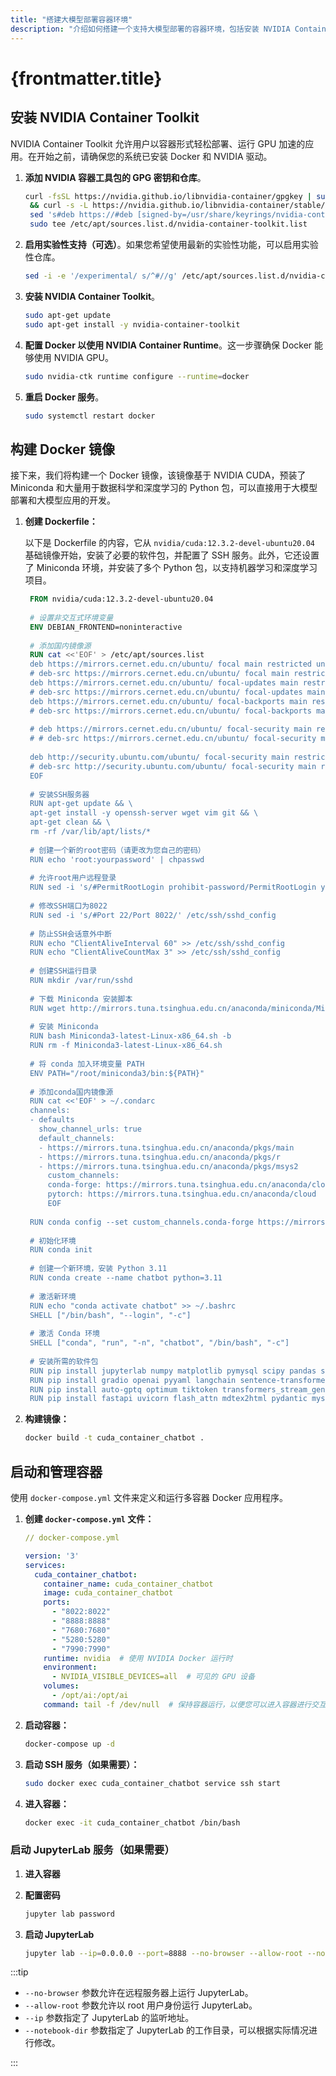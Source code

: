 ```yaml
---
title: "搭建大模型部署容器环境"
description: "介绍如何搭建一个支持大模型部署的容器环境，包括安装 NVIDIA Container Toolkit、构建 Docker 镜像、配置和使用容器。"
---
```


# {frontmatter.title}

## 安装 NVIDIA Container Toolkit

NVIDIA Container Toolkit 允许用户以容器形式轻松部署、运行 GPU 加速的应用。在开始之前，请确保您的系统已安装 Docker 和 NVIDIA 驱动。

1. **添加 NVIDIA 容器工具包的 GPG 密钥和仓库**。

   ```bash
   curl -fsSL https://nvidia.github.io/libnvidia-container/gpgkey | sudo gpg --dearmor -o /usr/share/keyrings/nvidia-container-toolkit-keyring.gpg \
    && curl -s -L https://nvidia.github.io/libnvidia-container/stable/deb/nvidia-container-toolkit.list | \
    sed 's#deb https://#deb [signed-by=/usr/share/keyrings/nvidia-container-toolkit-keyring.gpg] https://#g' | \
    sudo tee /etc/apt/sources.list.d/nvidia-container-toolkit.list
   ```

2. **启用实验性支持（可选）**。如果您希望使用最新的实验性功能，可以启用实验性仓库。

   ```bash
   sed -i -e '/experimental/ s/^#//g' /etc/apt/sources.list.d/nvidia-container-toolkit.list
   ```

3. **安装 NVIDIA Container Toolkit**。

   ```bash
   sudo apt-get update
   sudo apt-get install -y nvidia-container-toolkit
   ```

4. **配置 Docker 以使用 NVIDIA Container Runtime**。这一步骤确保 Docker 能够使用 NVIDIA GPU。

    ```bash
    sudo nvidia-ctk runtime configure --runtime=docker
    ```

5. **重启 Docker 服务**。

   ```bash
   sudo systemctl restart docker
   ```

## 构建 Docker 镜像

接下来，我们将构建一个 Docker 镜像，该镜像基于 NVIDIA CUDA，预装了 Miniconda 和大量用于数据科学和深度学习的 Python 包，可以直接用于大模型部署和大模型应用的开发。

1. **创建 Dockerfile：**

   以下是 Dockerfile 的内容，它从 `nvidia/cuda:12.3.2-devel-ubuntu20.04` 基础镜像开始，安装了必要的软件包，并配置了 SSH
   服务。此外，它还设置了 Miniconda 环境，并安装了多个 Python 包，以支持机器学习和深度学习项目。

   ```dockerfile
    FROM nvidia/cuda:12.3.2-devel-ubuntu20.04
    
    # 设置非交互式环境变量
    ENV DEBIAN_FRONTEND=noninteractive
    
    # 添加国内镜像源
    RUN cat <<'EOF' > /etc/apt/sources.list
    deb https://mirrors.cernet.edu.cn/ubuntu/ focal main restricted universe multiverse
    # deb-src https://mirrors.cernet.edu.cn/ubuntu/ focal main restricted universe multiverse
    deb https://mirrors.cernet.edu.cn/ubuntu/ focal-updates main restricted universe multiverse
    # deb-src https://mirrors.cernet.edu.cn/ubuntu/ focal-updates main restricted universe multiverse
    deb https://mirrors.cernet.edu.cn/ubuntu/ focal-backports main restricted universe multiverse
    # deb-src https://mirrors.cernet.edu.cn/ubuntu/ focal-backports main restricted universe multiverse
    
    # deb https://mirrors.cernet.edu.cn/ubuntu/ focal-security main restricted universe multiverse
    # # deb-src https://mirrors.cernet.edu.cn/ubuntu/ focal-security main restricted universe multiverse
    
    deb http://security.ubuntu.com/ubuntu/ focal-security main restricted universe multiverse
    # deb-src http://security.ubuntu.com/ubuntu/ focal-security main restricted universe multiverse
    EOF
    
    # 安装SSH服务器
    RUN apt-get update && \
    apt-get install -y openssh-server wget vim git && \
    apt-get clean && \
    rm -rf /var/lib/apt/lists/*
    
    # 创建一个新的root密码（请更改为您自己的密码）
    RUN echo 'root:yourpassword' | chpasswd
    
    # 允许root用户远程登录
    RUN sed -i 's/#PermitRootLogin prohibit-password/PermitRootLogin yes/' /etc/ssh/sshd_config
    
    # 修改SSH端口为8022
    RUN sed -i 's/#Port 22/Port 8022/' /etc/ssh/sshd_config
    
    # 防止SSH会话意外中断
    RUN echo "ClientAliveInterval 60" >> /etc/ssh/sshd_config
    RUN echo "ClientAliveCountMax 3" >> /etc/ssh/sshd_config
    
    # 创建SSH运行目录
    RUN mkdir /var/run/sshd
    
    # 下载 Miniconda 安装脚本
    RUN wget http://mirrors.tuna.tsinghua.edu.cn/anaconda/miniconda/Miniconda3-latest-Linux-x86_64.sh
    
    # 安装 Miniconda
    RUN bash Miniconda3-latest-Linux-x86_64.sh -b
    RUN rm -f Miniconda3-latest-Linux-x86_64.sh
    
    # 将 conda 加入环境变量 PATH
    ENV PATH="/root/miniconda3/bin:${PATH}"
    
    # 添加conda国内镜像源
    RUN cat <<'EOF' > ~/.condarc
    channels:
    - defaults
      show_channel_urls: true
      default_channels:
      - https://mirrors.tuna.tsinghua.edu.cn/anaconda/pkgs/main
      - https://mirrors.tuna.tsinghua.edu.cn/anaconda/pkgs/r
      - https://mirrors.tuna.tsinghua.edu.cn/anaconda/pkgs/msys2
        custom_channels:
        conda-forge: https://mirrors.tuna.tsinghua.edu.cn/anaconda/cloud
        pytorch: https://mirrors.tuna.tsinghua.edu.cn/anaconda/cloud
        EOF
    
    RUN conda config --set custom_channels.conda-forge https://mirrors.tuna.tsinghua.edu.cn/anaconda/cloud/
    
    # 初始化环境
    RUN conda init
    
    # 创建一个新环境，安装 Python 3.11
    RUN conda create --name chatbot python=3.11
    
    # 激活新环境
    RUN echo "conda activate chatbot" >> ~/.bashrc
    SHELL ["/bin/bash", "--login", "-c"]
    
    # 激活 Conda 环境
    SHELL ["conda", "run", "-n", "chatbot", "/bin/bash", "-c"]
    
    # 安装所需的软件包
    RUN pip install jupyterlab numpy matplotlib pymysql scipy pandas seaborn tqdm scikit-learn torch torchvision torchaudio -i https://pypi.tuna.tsinghua.edu.cn/simple/
    RUN pip install gradio openai pyyaml langchain sentence-transformers pymilvus accelerate dashscope einops bs4 -i https://pypi.tuna.tsinghua.edu.cn/simple/
    RUN pip install auto-gptq optimum tiktoken transformers_stream_generator sse_starlette tavily-python pinecone-client networkx langchainhub langchain_experimental -i https://pypi.tuna.tsinghua.edu.cn/simple/
    RUN pip install fastapi uvicorn flash_attn mdtex2html pydantic mysql-connector-python -i https://pypi.tuna.tsinghua.edu.cn/simple/
   ```

2. **构建镜像：**
   ```bash
   docker build -t cuda_container_chatbot .
   ```

## 启动和管理容器

使用 `docker-compose.yml` 文件来定义和运行多容器 Docker 应用程序。

1. **创建 `docker-compose.yml` 文件：**

   ```yml
   // docker-compose.yml
   
   version: '3'
   services:
     cuda_container_chatbot:
       container_name: cuda_container_chatbot
       image: cuda_container_chatbot
       ports:
         - "8022:8022"
         - "8888:8888"
         - "7680:7680"
         - "5280:5280"
         - "7990:7990"
       runtime: nvidia  # 使用 NVIDIA Docker 运行时
       environment:
         - NVIDIA_VISIBLE_DEVICES=all  # 可见的 GPU 设备
       volumes:
         - /opt/ai:/opt/ai
       command: tail -f /dev/null  # 保持容器运行，以便您可以进入容器进行交互
   ```

2. **启动容器：**
   ```bash
   docker-compose up -d
   ```

3. **启动 SSH 服务（如果需要）：**
   ```bash
   sudo docker exec cuda_container_chatbot service ssh start
   ```

4. **进入容器：**
   ```bash
   docker exec -it cuda_container_chatbot /bin/bash
   ```
   
### 启动 JupyterLab 服务（如果需要）

1. **进入容器**

2. **配置密码**
   ```bash
   jupyter lab password
   ```

3. **启动 JupyterLab**
   ```bash
   jupyter lab --ip=0.0.0.0 --port=8888 --no-browser --allow-root --notebook-dir=/ai/
   ```
   
:::tip

- `--no-browser` 参数允许在远程服务器上运行 JupyterLab。
- `--allow-root` 参数允许以 root 用户身份运行 JupyterLab。
- `--ip` 参数指定了 JupyterLab 的监听地址。
- `--notebook-dir` 参数指定了 JupyterLab 的工作目录，可以根据实际情况进行修改。

:::
